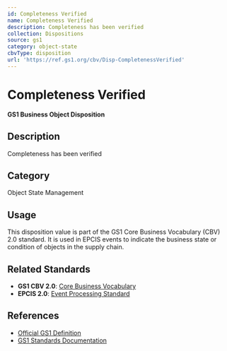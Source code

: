 ```yaml
---
id: Completeness Verified
name: Completeness Verified
description: Completeness has been verified
collection: Dispositions
source: gs1
category: object-state
cbvType: disposition
url: 'https://ref.gs1.org/cbv/Disp-CompletenessVerified'
---
```

# Completeness Verified

**GS1 Business Object Disposition**

## Description

Completeness has been verified

## Category

Object State Management

## Usage

This disposition value is part of the GS1 Core Business Vocabulary (CBV) 2.0 standard. It is used in EPCIS events to indicate the business state or condition of objects in the supply chain.

## Related Standards

- **GS1 CBV 2.0**: [Core Business Vocabulary](https://ref.gs1.org/standards/cbv/)
- **EPCIS 2.0**: [Event Processing Standard](https://ref.gs1.org/standards/epcis/)

## References

- [Official GS1 Definition](https://ref.gs1.org/cbv/Disp-CompletenessVerified)
- [GS1 Standards Documentation](https://www.gs1.org/standards)
